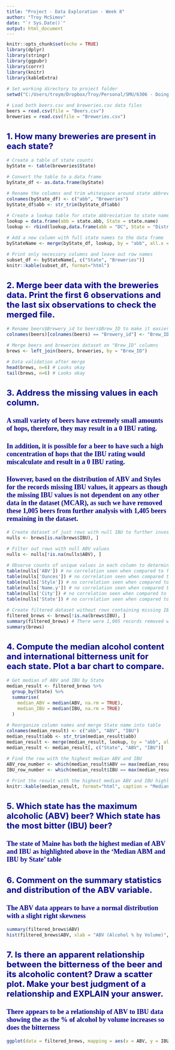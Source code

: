 ```yaml
---
title: "Project - Data Exploration - Week 8"
author: "Troy McSimov"
date: "`r Sys.Date()`"
output: html_document
---
```


<style type="text/css">
body{ /* Normal  */ font-size: 12px; }
td {  /* Table  */ font-size: 8px; }
h1.title {font-size: 38px; color: DarkRed; }
h1 { /* Header 1 */ font-size: 28px; color: DarkBlue; }
h2 { /* Header 2 */ font-size: 22px; color: DarkBlue; }
h3 { /* Header 3 */ font-size: 18px; font-family: "Times New Roman", Times, serif; color: DarkBlue; }
code.r{ /* Code block */ font-size: 12px; }
pre { /* Code block - determines code spacing between lines */ font-size: 14px; }
</style>

```r
knitr::opts_chunk$set(echo = TRUE)
library(dplyr)
library(stringr)
library(ggpubr)
library(corrr)
library(knitr)
library(kableExtra)

# Set working directory to project folder
setwd("C:/Users/troym/Dropbox/Troy/Personal/SMU/6306 - Doing Data Science/_GitHub/troymcsimov/6306/Case Study 1/data/")

# Load both beers.csv and breweries.csv data files
beers = read.csv(file = "Beers.csv")
breweries = read.csv(file = "Breweries.csv")
```

## 1.	How many breweries are present in each state?

```r

# Create a table of state counts
byState <- table(breweries$State)

# Convert the table to a data frame
byState_df <- as.data.frame(byState)

# Rename the columns and trim whitespace around state abbreviations
colnames(byState_df) <- c("abb", "Breweries")
byState_df$abb <- str_trim(byState_df$abb)

# Create a lookup table for state abbreviation to state name (and add DC as District of Columbia)
lookup = data.frame(abb = state.abb, State = state.name)
lookup <- rbind(lookup,data.frame(abb = "DC", State = "District of Columbia"))

# Add a new column with full state names to the data frame
byStateName <- merge(byState_df, lookup, by = "abb", all.x = TRUE)

# Print only necessary columns and leave out row names
subset_df <- byStateName[, c("State", "Breweries")]
knitr::kable(subset_df, format="html")

```

## 2.	Merge beer data with the breweries data. Print the first 6 observations and the last six observations to check the merged file. 

```r
# Rename beers$Brewery_id to beers$Brew_ID to make it easier to merge with brewery dataset
colnames(beers)[colnames(beers) == "Brewery_id"] <- "Brew_ID"

# Merge beers and breweries dataset on "Brew_ID" columns
brews <- left_join(beers, breweries, by = "Brew_ID")

# Data validation after merge
head(brews, n=6) # Looks okay
tail(brews, n=6) # Looks okay
```

## 3.	Address the missing values in each column.

### A small variety of beers have extremely small amounts of hops, therefore, they may result in a 0 IBU rating.

### In addition, it is possible for a beer to have such a high concentration of hops that the IBU rating would miscalculate and result in a 0 IBU rating.

### However, based on the distribution of ABV and Styles for the records missing IBU values, it appears as though the missing IBU values is not dependent on any other data in the dataset (MCAR), as such we have removed these 1,005 beers from further analysis with 1,405 beers remaining in the dataset.

```r
# Create dataset of just rows with null IBU to further investigate in correlation in these missing values
nulls <- brews[is.na(brews$IBU), ]

# Filter out rows with null ABV values
nulls <- nulls[!is.na(nulls$ABV), ]

# Observe counts of unique values in each column to determine if any correlation might be identified
table(nulls['ABV']) # no correlation seen when compared to full dataset
table(nulls['Ounces']) # no correlation seen when compared to full dataset
table(nulls['Style']) # no correlation seen when compared to full dataset
table(nulls['Name.y']) # no correlation seen when compared to full dataset
table(nulls['City']) # no correlation seen when compared to full dataset
table(nulls['State']) # no correlation seen when compared to full dataset

# Create filtered dataset without rows containing missing IBU values
filtered_brews <- brews[!is.na(brews$IBU), ]
summary(filtered_brews) # There were 1,005 records removed with 1,405 remaining
summary(brews)
```

## 4.	Compute the median alcohol content and international bitterness unit for each state. Plot a bar chart to compare.

``` r
# Get median of ABV and IBU by State
median_result <- filtered_brews %>%
  group_by(State) %>%
  summarise(
    median_ABV = median(ABV, na.rm = TRUE),
    median_IBU = median(IBU, na.rm = TRUE)
  )

# Reorganize column names and merge State name into table
colnames(median_result) <- c("abb", "ABV", "IBU")
median_result$abb <- str_trim(median_result$abb)
median_result <- merge(median_result, lookup, by = "abb", all.x = TRUE)
median_result <- median_result[, c("State", "ABV", "IBU")]

# Find the row with the highest median ABV and IBU
ABV_row_number <- which(median_result$ABV == max(median_result$ABV))
IBU_row_number <- which(median_result$IBU == max(median_result$IBU))

# Print the result with the highest median ABV and IBU highlighted
knitr::kable(median_result, format="html", caption = "Median ABV and IBU by State") %>% kable_styling(full_width = FALSE, position = "center", latex_options = "scale_down") %>% row_spec(c(ABV_row_number, IBU_row_number), background = "yellow") 

```

## 5.	Which state has the maximum alcoholic (ABV) beer? Which state has the most bitter (IBU) beer?

### The state of Maine has both the highest median of ABV and IBU as highlighted above in the 'Median ABM and IBU by State' table

## 6.	Comment on the summary statistics and distribution of the ABV variable.

### The ABV data appears to have a normal distribution with a slight right skewness

```r
summary(filtered_brews$ABV)
hist(filtered_brews$ABV, xlab = "ABV (Alcohol % by Volume)", main = "Histogram of ABV")
```

## 7.	Is there an apparent relationship between the bitterness of the beer and its alcoholic content? Draw a scatter plot.  Make your best judgment of a relationship and EXPLAIN your answer.

### There appears to be a relationship of ABV to IBU data showing the as the % of alcohol by volume increases so does the bitterness

```r
ggplot(data = filtered_brews, mapping = aes(x = ABV, y = IBU)) + geom_jitter() + theme_pubclean() + xlab("ABV") + ylab ("IBU") + ggtitle ("Distribution of ABV by IBU")
```


